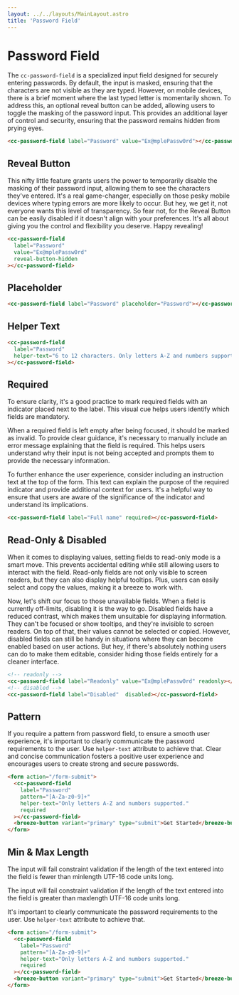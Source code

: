 ```yaml
---
layout: ../../layouts/MainLayout.astro
title: 'Password Field'
---
```


# Password Field

The `cc-password-field` is a specialized input field designed for securely entering passwords. By default, the input is masked, ensuring that the characters are not visible as they are typed. However, on mobile devices, there is a brief moment where the last typed letter is momentarily shown. To address this, an optional reveal button can be added, allowing users to toggle the masking of the password input. This provides an additional layer of control and security, ensuring that the password remains hidden from prying eyes.


<ComponentPreview
  client:load
  component='
    <cc-password-field label="Password" value="Ex@mplePassw0rd"></cc-password-field>
  '
/>

```html
<cc-password-field label="Password" value="Ex@mplePassw0rd"></cc-password-field>
```

## Reveal Button

This nifty little feature grants users the power to temporarily disable the masking of their password input, allowing them to see the characters they've entered. It's a real game-changer, especially on those pesky mobile devices where typing errors are more likely to occur. But hey, we get it, not everyone wants this level of transparency. So fear not, for the Reveal Button can be easily disabled if it doesn't align with your preferences. It's all about giving you the control and flexibility you deserve. Happy revealing!

<ComponentPreview
  client:load
  component='
    <cc-password-field label="Password" value="Ex@mplePassw0rd" reveal-button-hidden></cc-password-field>
  '
/>

```html
<cc-password-field 
  label="Password" 
  value="Ex@mplePassw0rd" 
  reveal-button-hidden
></cc-password-field>
```

## Placeholder

<ComponentPreview
  client:load
  component='
    <cc-password-field label="Password" placeholder="Password"></cc-password-field>
  '
/>

```html
<cc-password-field label="Password" placeholder="Password"></cc-password-field>
```

## Helper Text

<ComponentPreview
  client:load
  component='
    <cc-password-field label="Password" helper-text="6 to 12 characters. Only letters A-Z and numbers supported."></cc-password-field>
  '
/>

```html
<cc-password-field 
  label="Password" 
  helper-text="6 to 12 characters. Only letters A-Z and numbers supported."
></cc-password-field>
```

## Required

To ensure clarity, it's a good practice to mark required fields with an indicator placed next to the label. This visual cue helps users identify which fields are mandatory. 

When a required field is left empty after being focused, it should be marked as invalid. To provide clear guidance, it's necessary to manually include an error message explaining that the field is required. This helps users understand why their input is not being accepted and prompts them to provide the necessary information.

To further enhance the user experience, consider including an instruction text at the top of the form. This text can explain the purpose of the required indicator and provide additional context for users. It's a helpful way to ensure that users are aware of the significance of the indicator and understand its implications.

<ComponentPreview
  client:load
  component='
    <cc-password-field label="Full name" required></cc-password-field>
  '
/>

```html
<cc-password-field label="Full name" required></cc-password-field>
```

## Read-Only & Disabled

When it comes to displaying values, setting fields to read-only mode is a smart move. This prevents accidental editing while still allowing users to interact with the field. Read-only fields are not only visible to screen readers, but they can also display helpful tooltips. Plus, users can easily select and copy the values, making it a breeze to work with.

Now, let's shift our focus to those unavailable fields. When a field is currently off-limits, disabling it is the way to go. Disabled fields have a reduced contrast, which makes them unsuitable for displaying information. They can't be focused or show tooltips, and they're invisible to screen readers. On top of that, their values cannot be selected or copied. However, disabled fields can still be handy in situations where they can become enabled based on user actions. But hey, if there's absolutely nothing users can do to make them editable, consider hiding those fields entirely for a cleaner interface.

<ComponentPreview
  client:load
  component='
    <cc-password-field label="Readonly" value="Ex@mplePassw0rd" readonly></cc-password-field>
    <cc-password-field label="Disabled" disabled></cc-password-field>
  '
/>

```html
<!-- readonly -->
<cc-password-field label="Readonly" value="Ex@mplePassw0rd" readonly></cc-password-field>
<!-- disabled -->
<cc-password-field label="Disabled"  disabled></cc-password-field>
```

## Pattern

If you require a pattern from password field, to ensure a smooth user experience, it's important to clearly communicate the password requirements to the user. Use `helper-text` attribute to achieve that. Clear and concise communication fosters a positive user experience and encourages users to create strong and secure passwords.

<ComponentPreview
  client:load
  component='
    <form action="/form-submit">
        <cc-password-field label="Password" pattern="[A-Za-z0-9]+" helper-text="Only letters A-Z and numbers supported." required></cc-password-field>
        <breeze-button variant="primary" type="submit">Get Started</breeze-button>
    </form>
  '
  style="display: block;"
/>

```html
<form action="/form-submit">
  <cc-password-field 
    label="Password" 
    pattern="[A-Za-z0-9]+" 
    helper-text="Only letters A-Z and numbers supported." 
    required
  ></cc-password-field>
  <breeze-button variant="primary" type="submit">Get Started</breeze-button>
</form>
```

## Min & Max Length

The input will fail constraint validation if the length of the text entered into the field is fewer than minlength UTF-16 code units long.

The input will fail constraint validation if the length of the text entered into the field is greater than maxlength UTF-16 code units long.

It's important to clearly communicate the password requirements to the user. Use `helper-text` attribute to achieve that.

<ComponentPreview
  client:load
  component='
    <form action="/form-submit">
        <cc-password-field label="Password" pattern="[A-Za-z0-9]+" helper-text="6 to 12 characters. Only letters A-Z and numbers supported." required minlength="6" maxlength="12"></cc-password-field>
        <breeze-button variant="primary" type="submit">Get Started</breeze-button>
    </form>
  '
  style="display: block;"
/>

```html
<form action="/form-submit">
  <cc-password-field 
    label="Password" 
    pattern="[A-Za-z0-9]+" 
    helper-text="Only letters A-Z and numbers supported." 
    required
  ></cc-password-field>
  <breeze-button variant="primary" type="submit">Get Started</breeze-button>
</form>
```